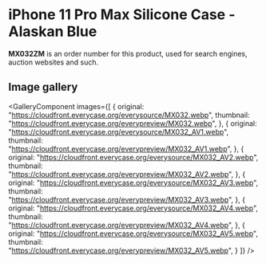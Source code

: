 
# iPhone 11 Pro Max Silicone Case - Alaskan Blue

<Callout type='info' emoji='👉🏻'>**MX032ZM** is an order number for this product, used for search engines, auction websites and such.</Callout>

## Image gallery

<GalleryComponent
    images={[
      {
        original: "https://cloudfront.everycase.org/everysource/MX032.webp",
        thumbnail: "https://cloudfront.everycase.org/everypreview/MX032.webp",
      },
      {
        original: "https://cloudfront.everycase.org/everysource/MX032_AV1.webp",
        thumbnail: "https://cloudfront.everycase.org/everypreview/MX032_AV1.webp",
      },
      {
        original: "https://cloudfront.everycase.org/everysource/MX032_AV2.webp",
        thumbnail: "https://cloudfront.everycase.org/everypreview/MX032_AV2.webp",
      },
      {
        original: "https://cloudfront.everycase.org/everysource/MX032_AV3.webp",
        thumbnail: "https://cloudfront.everycase.org/everypreview/MX032_AV3.webp",
      },
      {
        original: "https://cloudfront.everycase.org/everysource/MX032_AV4.webp",
        thumbnail: "https://cloudfront.everycase.org/everypreview/MX032_AV4.webp",
      },
      {
        original: "https://cloudfront.everycase.org/everysource/MX032_AV5.webp",
        thumbnail: "https://cloudfront.everycase.org/everypreview/MX032_AV5.webp",
      }
    ]}
  />
